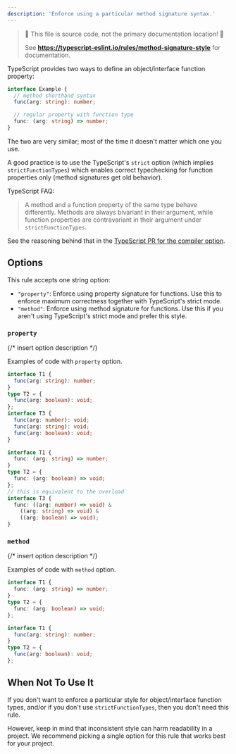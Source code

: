 ---
description: 'Enforce using a particular method signature syntax.'
---


> 🛑 This file is source code, not the primary documentation location! 🛑
>
> See **https://typescript-eslint.io/rules/method-signature-style** for documentation.

TypeScript provides two ways to define an object/interface function property:

```ts
interface Example {
  // method shorthand syntax
  func(arg: string): number;

  // regular property with function type
  func: (arg: string) => number;
}
```

The two are very similar; most of the time it doesn't matter which one you use.

A good practice is to use the TypeScript's `strict` option (which implies `strictFunctionTypes`) which enables correct typechecking for function properties only (method signatures get old behavior).

TypeScript FAQ:

> A method and a function property of the same type behave differently.
> Methods are always bivariant in their argument, while function properties are contravariant in their argument under `strictFunctionTypes`.

See the reasoning behind that in the [TypeScript PR for the compiler option](https://github.com/microsoft/TypeScript/pull/18654).

## Options

This rule accepts one string option:

- `"property"`: Enforce using property signature for functions. Use this to enforce maximum correctness together with TypeScript's strict mode.
- `"method"`: Enforce using method signature for functions. Use this if you aren't using TypeScript's strict mode and prefer this style.

### `property`

{/* insert option description */}

Examples of code with `property` option.

<Tabs>
<TabItem value="❌ Incorrect">

```ts option='"property"'
interface T1 {
  func(arg: string): number;
}
type T2 = {
  func(arg: boolean): void;
};
interface T3 {
  func(arg: number): void;
  func(arg: string): void;
  func(arg: boolean): void;
}
```

</TabItem>
<TabItem value="✅ Correct">

```ts option='"property"'
interface T1 {
  func: (arg: string) => number;
}
type T2 = {
  func: (arg: boolean) => void;
};
// this is equivalent to the overload
interface T3 {
  func: ((arg: number) => void) &
    ((arg: string) => void) &
    ((arg: boolean) => void);
}
```

</TabItem>
</Tabs>

### `method`

{/* insert option description */}

Examples of code with `method` option.

<Tabs>
<TabItem value="❌ Incorrect">

```ts option='"method"'
interface T1 {
  func: (arg: string) => number;
}
type T2 = {
  func: (arg: boolean) => void;
};
```

</TabItem>
<TabItem value="✅ Correct">

```ts option='"method"'
interface T1 {
  func(arg: string): number;
}
type T2 = {
  func(arg: boolean): void;
};
```

</TabItem>
</Tabs>

## When Not To Use It

If you don't want to enforce a particular style for object/interface function types, and/or if you don't use `strictFunctionTypes`, then you don't need this rule.

However, keep in mind that inconsistent style can harm readability in a project.
We recommend picking a single option for this rule that works best for your project.
